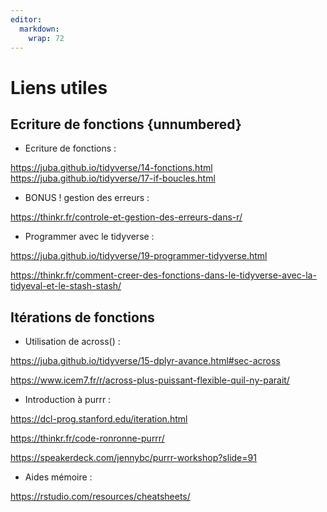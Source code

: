 ```yaml
---
editor: 
  markdown: 
    wrap: 72
---
```


# Liens utiles {.backgroundTitre .unnumbered}

## Ecriture de fonctions {unnumbered}

-   Ecriture de fonctions :

<https://juba.github.io/tidyverse/14-fonctions.html>
<https://juba.github.io/tidyverse/17-if-boucles.html>

-   BONUS ! gestion des erreurs :

<https://thinkr.fr/controle-et-gestion-des-erreurs-dans-r/>

-   Programmer avec le tidyverse :

<https://juba.github.io/tidyverse/19-programmer-tidyverse.html>

<https://thinkr.fr/comment-creer-des-fonctions-dans-le-tidyverse-avec-la-tidyeval-et-le-stash-stash/>

## Itérations de fonctions {.unnumbered}

-   Utilisation de across() :

<https://juba.github.io/tidyverse/15-dplyr-avance.html#sec-across>

<https://www.icem7.fr/r/across-plus-puissant-flexible-quil-ny-parait/>

-   Introduction à purrr :

<https://dcl-prog.stanford.edu/iteration.html>

<https://thinkr.fr/code-ronronne-purrr/>

<https://speakerdeck.com/jennybc/purrr-workshop?slide=91>

-   Aides mémoire :

<https://rstudio.com/resources/cheatsheets/>
